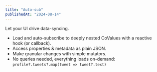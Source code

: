 ```yaml
---
title: "Auto-sub"
publishedAt: "2024-08-14"
---
```


Let your UI drive data-syncing.

- Load and auto-subscribe to deeply nested CoValues with a reactive hook (or callback).
- Access properties & metadata as plain JSON.
- Make granular changes with simple mutators.
- No queries needed, everything loads on-demand: `profile?.tweets?.map(tweet => tweet?.text)`
